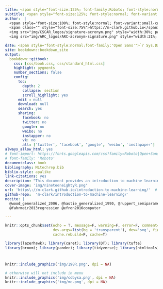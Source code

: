 ```yaml
---
title: <span style="font-size:125%; font-family:Roboto; font-style:normal">Machine Learning</span>
subtitle: <span style="font-size:125%; font-style:normal; font-variant:small-caps; font-family:'Open Sans'">An Introduction</span>
author:  |
  <span style="font-size:100%; font-style:normal; font-variant:small-caps; font-family:'Open Sans'">Michael Clark</span> <br>
  <span class="" style="font-size:75%">https://m-clark.github.io</span><br><br>
  <img src="img/CSCAR_logos/signature-acronym.png" style="width:30%; padding:10px 0;" alt="University of Michigan: CSCAR"> <br>
  <img src="img/ARC_logos/ARC-acronym-signature.png" style="width:21%; padding:10px 0;" alt="University of Michigan: Advanced Research Computing"> 

date: <span style="font-style:normal;font-family:'Open Sans'">`r Sys.Date()`</span>
site: bookdown::bookdown_site
output:
  bookdown::gitbook:
    css: [css/book.css, css/standard_html.css]
    highlight: pygments
    number_sections: false
    config:
      toc:
        depth: 2
        collapse: section
        scroll_highlight: yes
      edit : null
      download: null
      search: yes
      sharing:
        facebook: no
        twitter: no
        google: no
        weibo: no
        instapper: no
        vk: no
        all: ['twitter', 'facebook', 'google', 'weibo', 'instapaper']
always_allow_html: yes
# font-import: https://fonts.googleapis.com/css?family=Roboto|Open+Sans
# font-family: 'Roboto'
documentclass: book
bibliography: MLtechrep.bib
biblio-style: apalike
link-citations: yes
description: "This document provides an introduction to machine learning for applied researchers.  While conceptual in nature, demonstrations are provided for several common machine learning approaches of a supervised nature. In addition, all the R examples, which utilize the caret package, are also provided in Python via scikit-learn."
cover-image: 'img/nineteeneightyR.png'
url: 'https\://m-clark.github.io/introduction-to-machine-learning/'  # evidently the \: is required or you'll get text in the title/toc area
github-repo:  'm-clark/introduction-to-machine-learning/'
nocite: | 
  @wood_generalized_2006, @hastie_generalized_1990, @ruppert_semiparametric_2003, 
  @fahrmeir2013regression @efron2016computer

---
```




```r
knitr::opts_chunk$set(echo = T, message=F, warning=F, error=F, comment=NA, R.options=list(width=220),   # code 
                      dev.args=list(bg = 'transparent'), dev='svg', fig.align='center',                 # viz
                      cache.rebuild=F, cache=T)                                                         # cache
```

```r
library(lazerhawk); library(caret); library(DT); library(tufte)
library(broom); library(pander); library(tidyverse); library(htmltools)
```

# 
```r
knitr::include_graphics('img/198R.png', dpi = NA)
```


```r
# otherwise will not include in menu
knitr::include_graphics('img/ccbysa.png', dpi = NA)
knitr::include_graphics('img/mc.png', dpi = NA)
```

